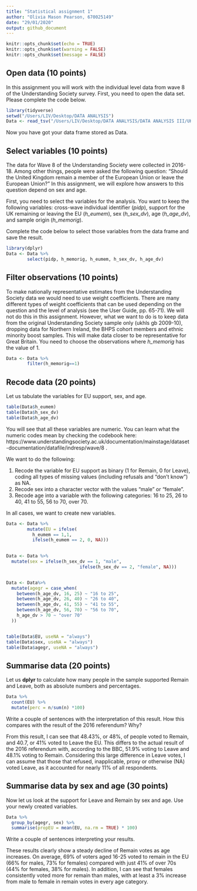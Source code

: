 ```yaml
---
title: "Statistical assignment 1"
author: "Olivia Mason Pearson, 670025149"
date: "29/01/2020"
output: github_document
---
```


```r
knitr::opts_chunk$set(echo = TRUE)
knitr::opts_chunk$set(warning = FALSE)
knitr::opts_chunk$set(message = FALSE)
```

## Open data (10 points)

In this assignment you will work with the individual level data from wave 8 of the Understanding Society survey. First, you need to open the data set. Please complete the code below.

```r
library(tidyverse)
setwd("/Users/LIV/Desktop/DATA ANALYSIS")
Data <- read_tsv("/Users/LIV/Desktop/DATA ANALYSIS/DATA ANALYSIS III/UKDA-6614-tab/tab/ukhls_w8/h_indresp.tab")
```

Now you have got your data frame stored as Data. 

## Select variables (10 points)

The data for Wave 8 of the Understanding Society were collected in 2016-18. Among other things, people were asked the following question: "Should the United Kingdom remain a member of the European Union or leave the European Union?" In this assignment, we will explore how answers to this question depend on sex and age.

First, you need to select the variables for the analysis. You want to keep the following variables: cross-wave individual identifier (*pidp*), support for the UK remaining or leaving the EU (*h_eumem*), sex (*h_sex_dv*), age (*h_age_dv*), and sample origin (*h_memorig*).

Complete the code below to select those variables from the data frame and save the result.

```r
library(dplyr)
Data <- Data %>%
        select(pidp, h_memorig, h_eumem, h_sex_dv, h_age_dv)
```

## Filter observations (10 points)

To make nationally representative estimates from the Understanding Society data we would need to use weight coefficients. There are many different types of weight coefficients that can be used depending on the question and the level of analysis (see the User Guide, pp. 65-71). We will not do this in this assignment. However, what we want to do is to keep data from the original Understanding Society sample only (ukhls gb 2009-10), dropping  data for Northern Ireland, the BHPS cohort members and ethnic minority boost samples. This will make data closer to be representative for Great Britain. You need to choose the observations where *h_memorig* has the value of 1.

```r
Data <- Data %>%
        filter(h_memorig==1)
```

## Recode data (20 points)

Let us tabulate the variables for EU support, sex, and age.

```r
table(Data$h_eumem)
table(Data$h_sex_dv)
table(Data$h_age_dv)
```

You will see that all these variables are numeric. You can learn what the numeric codes mean by checking the codebook here: https://www.understandingsociety.ac.uk/documentation/mainstage/dataset-documentation/datafile/indresp/wave/8 .

We want to do the following:

1) Recode the variable for EU support as binary (1 for Remain, 0 for Leave), coding all types of missing values (including refusals and "don't know") as NA.
2) Recode sex into a character vector with the values "male" or "female".
3) Recode age into a variable with the following categories: 16 to 25, 26 to 40, 41 to 55, 56 to 70, over 70.

In all cases, we want to create new variables.

```r
Data <- Data %>%
        mutate(EU = ifelse(
          h_eumem == 1,1,
          ifelse(h_eumem == 2, 0, NA)))

        
Data <- Data %>%
  mutate(sex = ifelse(h_sex_dv == 1, "male",
                            ifelse(h_sex_dv == 2, "female", NA)))


Data <- Data%>%
  mutate(agegr = case_when(
    between(h_age_dv, 16, 25) ~ "16 to 25",
    between(h_age_dv, 26, 40) ~ "26 to 40",
    between(h_age_dv, 41, 55) ~ "41 to 55",
    between(h_age_dv, 56, 70) ~ "56 to 70",
    h_age_dv > 70 ~ "over 70"
  ))


table(Data$EU, useNA = "always")
table(Data$sex, useNA = "always")
table(Data$agegr, useNA = "always")

````


## Summarise data (20 points)

Let us **dplyr** to calculate how many people in the sample supported Remain and Leave, both as absolute numbers and percentages.

```r
Data %>%
  count(EU) %>%
  mutate(perc = n/sum(n) *100)
```

Write a couple of sentences with the interpretation of this result. How this compares with the result of the 2016 referendum? Why?

From this result, I can see that 48.43%, or 48%, of people voted to Remain, and 40.7, or 41% voted to Leave the EU. This differs to the actual result of the 2016 referendum with, 
according to the BBC, 51.9% voting to Leave and 48.1% voting to Remain. Considering this large
difference in Leave votes, I can assume that those that refused, inapplicable, proxy or
otherwise (NA) voted Leave, as it accounted for nearly 11% of all respondents. 

## Summarise data by sex and age (30 points)

Now let us look at the support for Leave and Remain by sex and age. Use your newly created variables.


```r
Data %>%
  group_by(agegr, sex) %>%
  summarise(propEU = mean(EU, na.rm = TRUE) * 100)
```


Write a couple of sentences interpreting your results.

These results clearly show a steady decline of Remain votes as age increases. On average, 69% of voters aged 16-25 voted to remain in the EU (66% for males, 73% for females) compared with just 41% of over 70s (44% for females, 38% for males). In addition, I can see that females consistently voted more for remain than males, with at least a 3% increase from male to female in remain votes in every age category.
